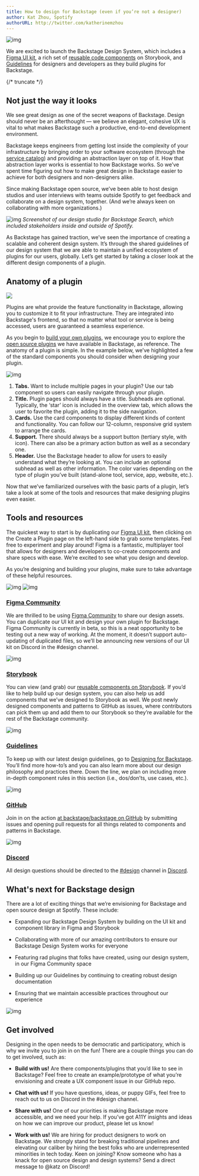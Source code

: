 ```yaml
---
title: How to design for Backstage (even if you’re not a designer)
author: Kat Zhou, Spotify
authorURL: http://twitter.com/katherinemzhou
---
```


![img](assets/backstage-DS-header.png)

We are excited to launch the Backstage Design System, which includes a [Figma UI kit](https://www.figma.com/community/file/850673348101741100), a rich set of [reusable code components](http://backstage.io/storybook) on Storybook, and [Guidelines](https://backstage.io/docs/dls/design) for designers and developers as they build plugins for Backstage.

{/* truncate */}

## Not just the way it looks

We see great design as one of the secret weapons of Backstage. Design should never be an afterthought — we believe an elegant, cohesive UX is vital to what makes Backstage such a productive, end-to-end development environment.

Backstage keeps engineers from getting lost inside the complexity of your infrastructure by bringing order to your software ecosystem (through the [service catalog](https://backstage.io/blog/2020/06/22/backstage-service-catalog-alpha)) and providing an abstraction layer on top of it. How that abstraction layer works is essential to how Backstage works. So we’ve spent time figuring out how to make great design in Backstage easier to achieve for both designers and non-designers alike.

Since making Backstage open source, we’ve been able to host design studios and user interviews with teams outside Spotify to get feedback and collaborate on a design system, together. (And we’re always keen on collaborating with more organizations.)

![img](assets/Backstage-mural-DS.png)
_Screenshot of our design studio for Backstage Search, which included stakeholders inside and outside of Spotify._

As Backstage has gained traction, we’ve seen the importance of creating a scalable and coherent design system. It’s through the shared guidelines of our design system that we are able to maintain a unified ecosystem of plugins for our users, globally. Let’s get started by taking a closer look at the different design components of a plugin.

## Anatomy of a plugin

![](https://backstage.io/img/cards-plugins.png)

Plugins are what provide the feature functionality in Backstage, allowing you to customize it to fit your infrastructure. They are integrated into Backstage's frontend, so that no matter what tool or service is being accessed, users are guaranteed a seamless experience.

As you begin to [build your own plugins](https://backstage.io/docs/plugins/), we encourage you to explore the [open source plugins](https://backstage.io/plugins) we have available in Backstage, as reference. The anatomy of a plugin is simple. In the example below, we’ve highlighted a few of the standard components you should consider when designing your plugin.

![img](assets/backstage-guide-DS.png)

1. **Tabs.** Want to include multiple pages in your plugin? Use our tab component so users can easily navigate through your plugin.
2. **Title.** Plugin pages should always have a title. Subheads are optional. Typically, the ‘star’ icon is included in the overview tab, which allows the user to favorite the plugin, adding it to the side navigation.
3. **Cards.** Use the card components to display different kinds of content and functionality. You can follow our 12-column, responsive grid system to arrange the cards.
4. **Support.** There should always be a support button (tertiary style, with icon). There can also be a primary action button as well as a secondary one.
5. **Header.** Use the Backstage header to allow for users to easily understand what they’re looking at. You can include an optional subhead as well as other information. The color varies depending on the type of plugin you’ve built (stand-alone tool, service, app, website, etc.).

Now that we’ve familiarized ourselves with the basic parts of a plugin, let’s take a look at some of the tools and resources that make designing plugins even easier.

## Tools and resources

The quickest way to start is by duplicating our [Figma UI kit](https://www.figma.com/community/file/850673348101741100), then clicking on the Create a Plugin page on the left-hand side to grab some templates. Feel free to experiment and play around! Figma is a fantastic, multiplayer tool that allows for designers and developers to co-create components and share specs with ease. We’re excited to see what you design and develop.

As you’re designing and building your plugins, make sure to take advantage of these helpful resources.

![img](assets/backstage-figma1-DS.png)
![img](assets/backstage-figma2-ds.png)

### [Figma Community](https://www.figma.com/@backstage)

We are thrilled to be using [Figma Community](https://www.figma.com/@backstage) to share our design assets. You can duplicate our UI kit and design your own plugin for Backstage. Figma Community is currently in beta, so this is a neat opportunity to be testing out a new way of working. At the moment, it doesn’t support auto-updating of duplicated files, so we’ll be announcing new versions of our UI kit on Discord in the #design channel.

![img](assets/backstage-storybook-ds.png)

### [Storybook](https://backstage.io/storybook/)

You can view (and grab) our [reusable components on Storybook](https://backstage.io/storybook/). If you’d like to help build up our design system, you can also help us add components that we’ve designed to Storybook as well. We post newly designed components and patterns to GitHub as issues, where contributors can pick them up and add them to our Storybook so they’re available for the rest of the Backstage community.

![img](assets/backstage-guidelines-ds.png)

### [Guidelines](https://backstage.io/docs/dls/design)

To keep up with our latest design guidelines, go to [Designing for Backstage](https://backstage.io/docs/dls/design). You’ll find more how-to’s and you can also learn more about our design philosophy and practices there. Down the line, we plan on including more in-depth component rules in this section (i.e., dos/don’ts, use cases, etc.).

![img](assets/backstage-github-ds.png)

### [GitHub](https://github.com/backstage/backstage)

Join in on the action [at backstage/backstage on GitHub](https://github.com/backstage/backstage) by submitting issues and opening pull requests for all things related to components and patterns in Backstage.

![img](assets/backstage-discord-DS.png)

### [Discord](https://discord.com/invite/MUpMjP2)

All design questions should be directed to the [#design](https://discord.com/channels/687207715902193673/696709358544879716) channel in [Discord](https://discord.com/invite/MUpMjP2).

## What's next for Backstage design

There are a lot of exciting things that we’re envisioning for Backstage and open source design at Spotify. These include:

- Expanding our Backstage Design System by building on the UI kit and component library in Figma and Storybook

* Collaborating with more of our amazing contributors to ensure our Backstage Design System works for everyone

* Featuring rad plugins that folks have created, using our design system, in our Figma Community space

* Building up our Guidelines by continuing to creating robust design documentation

* Ensuring that we maintain accessible practices throughout our experience

![img](assets/backstage-world-DS.png)

## Get involved

Designing in the open needs to be democratic and participatory, which is why we invite you to join in on the fun! There are a couple things you can do to get involved, such as:

- **Build with us!** Are there components/plugins that you’d like to see in Backstage? Feel free to create an example/prototype of what you’re envisioning and create a UX component issue in our GitHub repo.

- **Chat with us!** If you have questions, ideas, or puppy GIFs, feel free to reach out to us on Discord in the #design channel.

- **Share with us!** One of our priorities is making Backstage more accessible, and we need your help. If you’ve got A11Y insights and ideas on how we can improve our product, please let us know!

- **Work with us!** We are hiring for product designers to work on Backstage. We strongly stand for breaking traditional pipelines and elevating our caliber by hiring the best folks who are underrepresented minorities in tech today. Keen on joining? Know someone who has a knack for open source design and design systems? Send a direct message to @katz on Discord!
